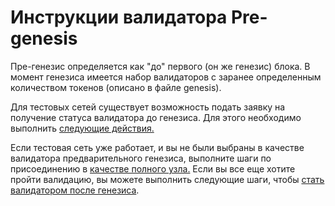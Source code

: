 # Инструкции валидатора Pre-genesis

Пре-генезис определяется как "до" первого (он же генезис) блока. В момент генезиса имеется набор валидаторов с заранее определенным количеством токенов (описано в файле genesis).

Для тестовых сетей существует возможность подать заявку на получение статуса валидатора до генезиса. Для этого необходимо выполнить [следующие действия.](./genesis-validator-apply.mdx)

Если тестовая сеть уже работает, и вы не были выбраны в качестве валидатора предварительного генезиса, выполните шаги по присоединению в [качестве полного узла.](../../operators/ledger/running-a-full-node.mdx) Если вы все еще хотите пройти валидацию, вы можете выполнить следующие шаги, чтобы [стать валидатором после генезиса](./post-genesis-validator.mdx).